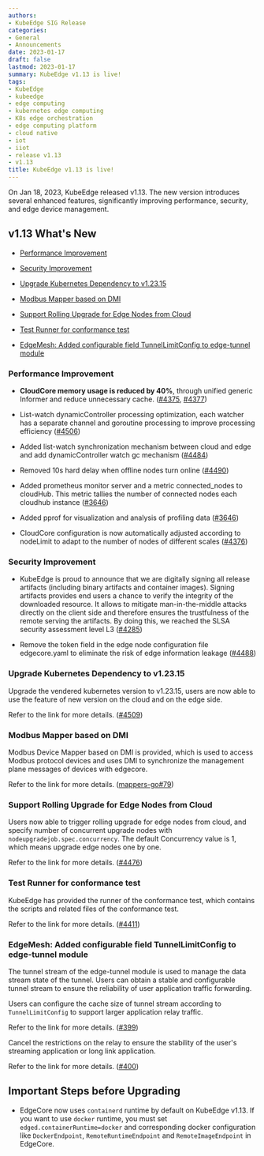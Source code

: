 ```yaml
---
authors:
- KubeEdge SIG Release
categories:
- General
- Announcements
date: 2023-01-17
draft: false
lastmod: 2023-01-17
summary: KubeEdge v1.13 is live! 
tags:
- KubeEdge
- kubeedge
- edge computing
- kubernetes edge computing
- K8s edge orchestration
- edge computing platform
- cloud native
- iot
- iiot
- release v1.13
- v1.13
title: KubeEdge v1.13 is live!
---
```


On Jan 18, 2023, KubeEdge released v1.13. The new version introduces several enhanced features, significantly improving performance, security, and edge device management.

## v1.13 What's New

- [Performance Improvement](#performance-improvement)

- [Security Improvement](#security-improvement)

- [Upgrade Kubernetes Dependency to v1.23.15](#upgrade-kubernetes-dependency-to-v12315)

- [Modbus Mapper based on DMI](#modbus-mapper-based-on-dmi)

- [Support Rolling Upgrade for Edge Nodes from Cloud](#support-rolling-upgrade-for-edge-nodes-from-cloud)

- [Test Runner for conformance test](#test-runner-for-conformance-test)

- [EdgeMesh: Added configurable field TunnelLimitConfig to edge-tunnel module](#edgemesh-added-configurable-field-tunnellimitconfig-to-edge-tunnel-module)

### Performance Improvement

- **CloudCore memory usage is reduced by 40%**, through unified generic Informer and reduce unnecessary cache. ([#4375](https://github.com/kubeedge/kubeedge/pull/4375), [#4377](https://github.com/kubeedge/kubeedge/pull/4377))

- List-watch dynamicController processing optimization, each watcher has a separate channel and goroutine processing to improve processing efficiency ([#4506](https://github.com/kubeedge/kubeedge/pull/4506))

- Added list-watch synchronization mechanism between cloud and edge and add dynamicController watch gc mechanism ([#4484](https://github.com/kubeedge/kubeedge/pull/4484))

- Removed 10s hard delay when offline nodes turn online ([#4490](https://github.com/kubeedge/kubeedge/pull/4490))

- Added prometheus monitor server and a metric connected_nodes to cloudHub. This metric tallies the number of connected nodes each cloudhub instance ([#3646](https://github.com/kubeedge/kubeedge/pull/3646))

- Added pprof for visualization and analysis of profiling data ([#3646](https://github.com/kubeedge/kubeedge/pull/3646))

- CloudCore configuration is now automatically adjusted according to nodeLimit to adapt to the number of nodes of different scales ([#4376](https://github.com/kubeedge/kubeedge/pull/4376))

### Security Improvement

- KubeEdge is proud to announce that we are digitally signing all release artifacts (including binary artifacts and container images). Signing artifacts provides end users a chance to verify the integrity of the downloaded resource. It allows to mitigate man-in-the-middle attacks directly on the client side and therefore ensures the trustfulness of the remote serving the artifacts. By doing this, we reached the SLSA security assessment level L3 ([#4285](https://github.com/kubeedge/kubeedge/pull/4285))

- Remove the token field in the edge node configuration file edgecore.yaml to eliminate the risk of edge information leakage ([#4488](https://github.com/kubeedge/kubeedge/pull/4488))

### Upgrade Kubernetes Dependency to v1.23.15

Upgrade the vendered kubernetes version to v1.23.15, users are now able to use the feature of new version on the cloud and on the edge side.

Refer to the link for more details. ([#4509](https://github.com/kubeedge/kubeedge/pull/4509))

### Modbus Mapper based on DMI  

Modbus Device Mapper based on DMI is provided, which is used to access Modbus protocol devices and uses DMI to synchronize the management plane messages of devices with edgecore.

Refer to the link for more details. ([mappers-go#79](https://github.com/kubeedge/mappers-go/pull/79))

### Support Rolling Upgrade for Edge Nodes from Cloud

Users now able to trigger rolling upgrade for edge nodes from cloud, and specify number of concurrent upgrade nodes with `nodeupgradejob.spec.concurrency`. The default Concurrency value is 1, which means upgrade edge nodes one by one.

Refer to the link for more details. ([#4476](https://github.com/kubeedge/kubeedge/pull/4476))

### Test Runner for conformance test

KubeEdge has provided the runner of the conformance test, which contains the scripts and related files of the conformance test.

Refer to the link for more details. ([#4411](https://github.com/kubeedge/kubeedge/pull/4411))

### EdgeMesh: Added configurable field TunnelLimitConfig to edge-tunnel module

The tunnel stream of the edge-tunnel module is used to manage the data stream state of the tunnel. Users can obtain a stable and configurable tunnel stream to ensure the reliability of user application traffic forwarding.

Users can configure the cache size of tunnel stream according to `TunnelLimitConfig` to support larger application relay traffic.

Refer to the link for more details. ([#399](https://github.com/kubeedge/edgemesh/pull/399))

Cancel the restrictions on the relay to ensure the stability of the user's streaming application or long link application.

Refer to the link for more details. ([#400](https://github.com/kubeedge/edgemesh/pull/400))

## Important Steps before Upgrading

- EdgeCore now uses `containerd` runtime by default on KubeEdge v1.13. If you want to use `docker` runtime, you must set `edged.containerRuntime=docker` and corresponding docker configuration like `DockerEndpoint`, `RemoteRuntimeEndpoint` and `RemoteImageEndpoint` in EdgeCore.
